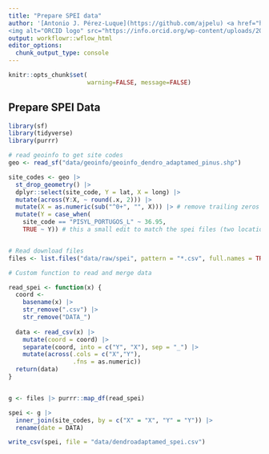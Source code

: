 ```yaml
---
title: "Prepare SPEI data"
author: '[Antonio J. Pérez-Luque](https://github.com/ajpelu) <a href="https://orcid.org/0000-0002-1747-0469" target="orcid.widget">
<img alt="ORCID logo" src="https://info.orcid.org/wp-content/uploads/2019/11/orcid_16x16.png" width="16" height="16" /></a>'
output: workflowr::wflow_html
editor_options:
  chunk_output_type: console
---
```


```r
knitr::opts_chunk$set( 
                      warning=FALSE, message=FALSE)
```


## Prepare SPEI Data
```r
library(sf)
library(tidyverse)
library(purrr)
```

```r
# read geoinfo to get site codes
geo <- read_sf("data/geoinfo/geoinfo_dendro_adaptamed_pinus.shp")

site_codes <- geo |> 
  st_drop_geometry() |> 
  dplyr::select(site_code, Y = lat, X = long) |> 
  mutate(across(Y:X, ~ round(.x, 2))) |> 
  mutate(X = as.numeric(sub("^0+", "", X))) |> # remove trailing zeros
  mutate(Y = case_when(
    site_code == "PISYL_PORTUGOS_L" ~ 36.95, 
    TRUE ~ Y)) # this a small edit to match the spei files (two locations are very closed)


# Read download files 
files <- list.files("data/raw/spei", pattern = "*.csv", full.names = TRUE)

# Custom function to read and merge data 

read_spei <- function(x) {
  coord <-   
    basename(x) |> 
    str_remove(".csv") |> 
    str_remove("DATA_") 
  
  data <- read_csv(x) |> 
    mutate(coord = coord) |> 
    separate(coord, into = c("Y", "X"), sep = "_") |> 
    mutate(across(.cols = c("X","Y"), 
                  .fns = as.numeric))
  return(data)
}


g <- files |> purrr::map_df(read_spei) 

spei <- g |> 
  inner_join(site_codes, by = c("X" = "X", "Y" = "Y")) |>
  rename(date = DATA)

write_csv(spei, file = "data/dendroadaptamed_spei.csv")
```




  


